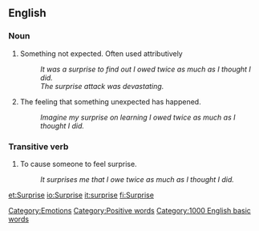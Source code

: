 ==English==

===Noun===
# Something not expected.  Often used attributively
#: ''It was a surprise to find out I owed twice as much as I thought I did.''
#: ''The surprise attack was devastating.''
# The feeling that something unexpected has happened.
#: ''Imagine my surprise on learning I owed twice as much as I thought I did.''


===Transitive verb===
# To cause someone to feel surprise.
#: ''It surprises me that I owe twice as much as I thought I did.''

[[Category:Emotions]]

[[Category:Positive words]]
[[Category:1000 English basic words]]

[[et:Surprise]]
[[io:Surprise]]
[[it:surprise]]
[[fi:Surprise]]